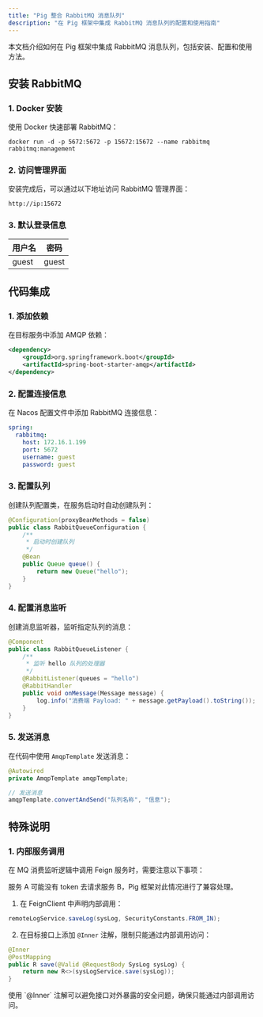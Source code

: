```yaml
---
title: "Pig 整合 RabbitMQ 消息队列"
description: "在 Pig 框架中集成 RabbitMQ 消息队列的配置和使用指南"
---
```


<Note>
本文档介绍如何在 Pig 框架中集成 RabbitMQ 消息队列，包括安装、配置和使用方法。
</Note>

## 安装 RabbitMQ

### 1. Docker 安装
使用 Docker 快速部署 RabbitMQ：

```shell
docker run -d -p 5672:5672 -p 15672:15672 --name rabbitmq rabbitmq:management
```

### 2. 访问管理界面
安装完成后，可以通过以下地址访问 RabbitMQ 管理界面：

```plain
http://ip:15672
```

### 3. 默认登录信息
| 用户名 | 密码 |
| --- | --- |
| guest | guest |

## 代码集成

### 1. 添加依赖
在目标服务中添加 AMQP 依赖：

```xml
<dependency>
    <groupId>org.springframework.boot</groupId>
    <artifactId>spring-boot-starter-amqp</artifactId>
</dependency>
```

### 2. 配置连接信息
在 Nacos 配置文件中添加 RabbitMQ 连接信息：

```yaml
spring:
  rabbitmq:
    host: 172.16.1.199
    port: 5672
    username: guest
    password: guest
```

### 3. 配置队列
创建队列配置类，在服务启动时自动创建队列：

```java
@Configuration(proxyBeanMethods = false)
public class RabbitQueueConfiguration {
    /**
     * 启动时创建队列
     */
    @Bean
    public Queue queue() {
        return new Queue("hello");
    }
}
```

### 4. 配置消息监听
创建消息监听器，监听指定队列的消息：

```java
@Component
public class RabbitQueueListener {
    /**
     * 监听 hello 队列的处理器
     */
    @RabbitListener(queues = "hello")
    @RabbitHandler
    public void onMessage(Message message) {
        log.info("消费端 Payload: " + message.getPayload().toString());
    }
}
```

### 5. 发送消息
在代码中使用 `AmqpTemplate` 发送消息：

```java
@Autowired
private AmqpTemplate amqpTemplate;

// 发送消息
amqpTemplate.convertAndSend("队列名称", "信息");
```

## 特殊说明

### 1. 内部服务调用
在 MQ 消费监听逻辑中调用 Feign 服务时，需要注意以下事项：

<Warning>
服务 A 可能没有 token 去请求服务 B，Pig 框架对此情况进行了兼容处理。
</Warning>

1. 在 FeignClient 中声明内部调用：

```java
remoteLogService.saveLog(sysLog, SecurityConstants.FROM_IN);
```

2. 在目标接口上添加 `@Inner` 注解，限制只能通过内部调用访问：

```java
@Inner
@PostMapping
public R save(@Valid @RequestBody SysLog sysLog) {
    return new R<>(sysLogService.save(sysLog));
}
```

<Note>
使用 `@Inner` 注解可以避免接口对外暴露的安全问题，确保只能通过内部调用访问。
</Note>
